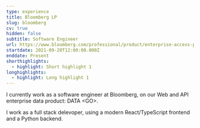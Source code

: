 ```yaml
---
type: experience
title: Bloomberg LP
slug: bloomberg
cv: true
hidden: false
subtitle: Software Engineer
url: https://www.bloomberg.com/professional/product/enterprise-access-point/
startdate: 2021-09-20T12:00:00.000Z
enddate: Present
shorthighlights:
  - highlight: Short highlight 1
longhighlights:
  - highlight: Long highlight 1
---
```


I currently work as a software engineer at Bloomberg, on our Web and API enterprise data product: DATA \<GO\>.

I work as a full stack delevoper, using a modern React/TypeScript frontend and a Python backend.
